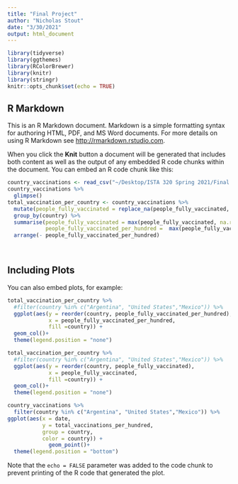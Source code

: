 ```yaml
---
title: "Final Project"
author: "Nicholas Stout"
date: "3/30/2021"
output: html_document
---
```


```r
library(tidyverse)
library(ggthemes)
library(RColorBrewer)
library(knitr)
library(stringr)
knitr::opts_chunk$set(echo = TRUE)
```

## R Markdown

This is an R Markdown document. Markdown is a simple formatting syntax for authoring HTML, PDF, and MS Word documents. For more details on using R Markdown see <http://rmarkdown.rstudio.com>.

When you click the **Knit** button a document will be generated that includes both content as well as the output of any embedded R code chunks within the document. You can embed an R code chunk like this:

```r
country_vaccinations <- read_csv("~/Desktop/ISTA 320 Spring 2021/Final Project/data/country_vaccinations.csv")
country_vaccinations %>%
  glimpse()
total_vaccination_per_country <- country_vaccinations %>%
  mutate(people_fully_vaccinated = replace_na(people_fully_vaccinated, 0)) %>%
  group_by(country) %>%
  summarise(people_fully_vaccinated = max(people_fully_vaccinated, na.rm = TRUE), 
            people_fully_vaccinated_per_hundred =  max(people_fully_vaccinated_per_hundred, na.rm = TRUE)) %>%
  arrange(- people_fully_vaccinated_per_hundred)

  


```

## Including Plots

You can also embed plots, for example:

```r
total_vaccination_per_country %>%
  #filter(country %in% c("Argentina", "United States","Mexico")) %>%
  ggplot(aes(y = reorder(country, people_fully_vaccinated_per_hundred),
             x = people_fully_vaccinated_per_hundred,
             fill =country)) +
  geom_col()+
  theme(legend.position = "none")
```

```r
total_vaccination_per_country %>%
  #filter(country %in% c("Argentina", "United States","Mexico")) %>%
  ggplot(aes(y = reorder(country, people_fully_vaccinated),
             x = people_fully_vaccinated,
             fill =country)) +
  geom_col()+
  theme(legend.position = "none")
```

```r
country_vaccinations %>%
  filter(country %in% c("Argentina", "United States","Mexico")) %>%
ggplot(aes(x = date,
           y = total_vaccinations_per_hundred,
           group = country,
           color = country)) +
             geom_point()+
  theme(legend.position = "bottom")
```


Note that the `echo = FALSE` parameter was added to the code chunk to prevent printing of the R code that generated the plot.
